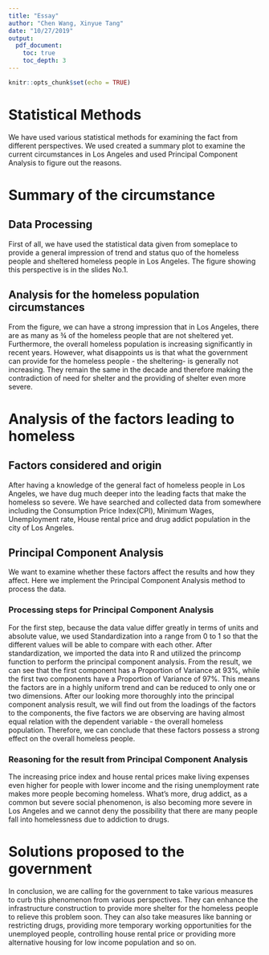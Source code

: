 ```yaml
---
title: "Essay"
author: "Chen Wang, Xinyue Tang"
date: "10/27/2019"
output:
  pdf_document:
    toc: true
    toc_depth: 3
---
```




```r
knitr::opts_chunk$set(echo = TRUE)
```



# Statistical Methods

We have used various statistical methods for examining the fact from different perspectives. We used created a summary plot to examine the current circumstances in Los Angeles and used Principal Component Analysis to figure out the reasons.

# Summary of the circumstance

## Data Processing


First of all, we have used the statistical data given from someplace to provide a general impression of trend and status quo of the homeless people and sheltered homeless people in Los Angeles. The figure showing this perspective is in the slides No.1.

## Analysis for the homeless population circumstances

From the figure, we can have a strong impression that in Los Angeles, there are as many as ¾ of the homeless people that are not sheltered yet. Furthermore, the overall homeless population is increasing significantly in recent years. However, what disappoints us is that what the government can provide for the homeless people - the sheltering- is generally not increasing. They remain the same in the decade and therefore making the contradiction of need for shelter and the providing of shelter even more severe.


# Analysis of the factors leading to homeless

## Factors considered and origin

After having a knowledge of the general fact of homeless people in Los Angeles, we have dug much deeper into the leading facts that make the homeless so severe. We have searched and collected data from somewhere including the Consumption Price Index(CPI), Minimum Wages, Unemployment rate, House rental price and drug addict population in the city of Los Angeles.

## Principal Component Analysis

We want to examine whether these factors affect the results and how they affect. Here we implement the Principal Component Analysis method to process the data.

### Processing steps for Principal Component Analysis

For the first step, because the data value differ greatly in terms of units and absolute value, we used Standardization into a range from 0 to 1 so that the different values will be able to compare with each other. After standardization, we imported the data into R and utilized the princomp function to perform the principal component analysis. From the result, we can see that the first component has a Proportion of Variance at 93%, while the first two components have a Proportion of Variance of 97%. This means the factors are in a highly uniform trend and can be reduced to only one or two dimensions. After our looking more thoroughly into the principal component analysis result, we will find out from  the loadings of the factors to the components, the five factors we are observing are having almost equal relation with the dependent variable - the overall homeless population. Therefore, we can conclude that these factors possess a strong effect on the overall homeless people. 

### Reasoning for the result from Principal Component Analysis

The increasing price index and house rental prices  make living expenses even higher for people with lower income and the rising unemployment rate makes more people becoming homeless. What’s more, drug addict, as a common but severe social phenomenon, is also becoming more severe in Los Angeles and we cannot deny the possibility that there are many people fall into homelessness due to addiction to drugs. 


# Solutions proposed to the government

In conclusion, we are calling for the government to take various measures to curb this phenomenon from various perspectives. They can enhance the infrastructure construction to provide more shelter for the homeless people to relieve this problem soon. They can also take measures like banning or restricting drugs, providing more temporary working opportunities for the unemployed people, controlling house rental price or providing more alternative housing for low income population and so on. 

